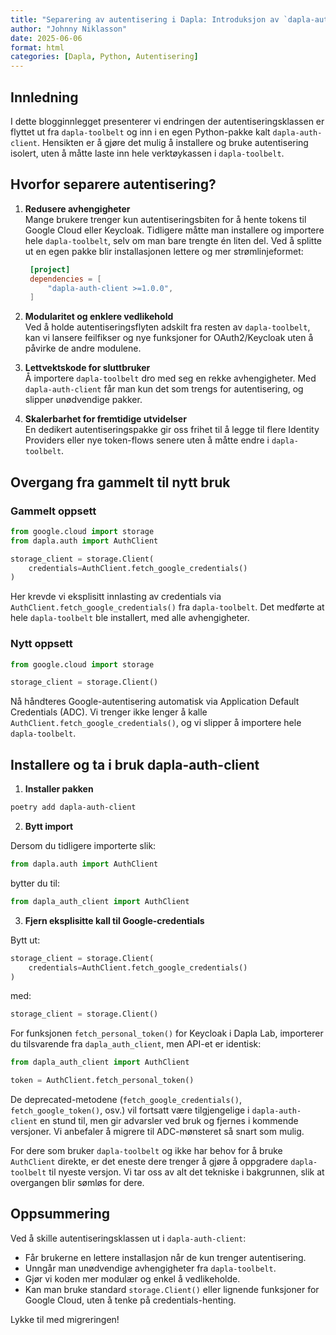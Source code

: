 ```yaml
---
title: "Separering av autentisering i Dapla: Introduksjon av `dapla-auth-client`"
author: "Johnny Niklasson"
date: 2025-06-06
format: html
categories: [Dapla, Python, Autentisering]
---
```


## Innledning

I dette blogginnlegget presenterer vi endringen der autentiseringsklassen er flyttet ut fra `dapla-toolbelt` og inn i en egen Python-pakke kalt `dapla-auth-client`. Hensikten er å gjøre det mulig å installere og bruke autentisering isolert, uten å måtte laste inn hele verktøykassen i `dapla-toolbelt`.

## Hvorfor separere autentisering?

1. **Redusere avhengigheter**  
   Mange brukere trenger kun autentiseringsbiten for å hente tokens til Google Cloud eller Keycloak. Tidligere måtte man installere og importere hele `dapla-toolbelt`, selv om man bare trengte én liten del. Ved å splitte ut en egen pakke blir installasjonen lettere og mer strømlinjeformet:

   ```toml
    [project]
    dependencies = [
        "dapla-auth-client >=1.0.0",
    ]
   ```

2. **Modularitet og enklere vedlikehold**  
   Ved å holde autentiseringsflyten adskilt fra resten av `dapla-toolbelt`, kan vi lansere feilfikser og nye funksjoner for OAuth2/Keycloak uten å påvirke de andre modulene.

3. **Lettvektskode for sluttbruker**  
   Å importere `dapla-toolbelt` dro med seg en rekke avhengigheter. Med `dapla-auth-client` får man kun det som trengs for autentisering, og slipper unødvendige pakker.

4. **Skalerbarhet for fremtidige utvidelser**  
   En dedikert autentiseringspakke gir oss frihet til å legge til flere Identity Providers eller nye token-flows senere uten å måtte endre i `dapla-toolbelt`.

## Overgang fra gammelt til nytt bruk

### Gammelt oppsett

```python
from google.cloud import storage
from dapla.auth import AuthClient

storage_client = storage.Client(
    credentials=AuthClient.fetch_google_credentials()
)
```

Her krevde vi eksplisitt innlasting av credentials via `AuthClient.fetch_google_credentials()` fra `dapla-toolbelt`. Det medførte at hele `dapla-toolbelt` ble installert, med alle avhengigheter.

### Nytt oppsett

```python
from google.cloud import storage

storage_client = storage.Client()
```

Nå håndteres Google-autentisering automatisk via Application Default Credentials (ADC). Vi trenger ikke lenger å kalle `AuthClient.fetch_google_credentials()`, og vi slipper å importere hele `dapla-toolbelt`.

## Installere og ta i bruk dapla-auth-client

1. **Installer pakken**

```bash
poetry add dapla-auth-client
```

2. **Bytt import**

Dersom du tidligere importerte slik:

```python
from dapla.auth import AuthClient
```

bytter du til:

```python
from dapla_auth_client import AuthClient
```

3. **Fjern eksplisitte kall til Google‐credentials**

Bytt ut:

```python
storage_client = storage.Client(
    credentials=AuthClient.fetch_google_credentials()
)
```

med:

```python
storage_client = storage.Client()
```

For funksjonen `fetch_personal_token()` for Keycloak i Dapla Lab, importerer du tilsvarende fra `dapla_auth_client`, men API-et er identisk:

```python
from dapla_auth_client import AuthClient

token = AuthClient.fetch_personal_token()
```

De deprecated-metodene (`fetch_google_credentials()`, `fetch_google_token()`, osv.) vil fortsatt være tilgjengelige i `dapla-auth-client` en stund til, men gir advarsler ved bruk og fjernes i kommende versjoner. Vi anbefaler å migrere til ADC-mønsteret så snart som mulig.

For dere som bruker `dapla-toolbelt` og ikke har behov for å bruke `AuthClient` direkte, er det eneste dere trenger å gjøre å oppgradere `dapla-toolbelt` til nyeste versjon. Vi tar oss av alt det tekniske i bakgrunnen, slik at overgangen blir sømløs for dere.

## Oppsummering

Ved å skille autentiseringsklassen ut i `dapla-auth-client`:

- Får brukerne en lettere installasjon når de kun trenger autentisering.
- Unngår man unødvendige avhengigheter fra `dapla-toolbelt`.
- Gjør vi koden mer modulær og enkel å vedlikeholde.
- Kan man bruke standard `storage.Client()` eller lignende funksjoner for Google Cloud, uten å tenke på credentials-henting.

Lykke til med migreringen!